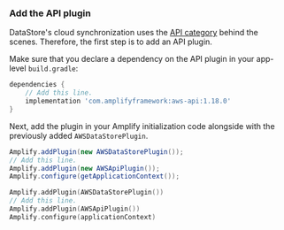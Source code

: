 ### Add the API plugin

DataStore's cloud synchronization uses the [API category](/lib/graphqlapi/getting-started) behind the scenes. Therefore, the first step is to add an API plugin.

Make sure that you declare a dependency on the API plugin in your app-level `build.gradle`:

```groovy
dependencies {
    // Add this line.
    implementation 'com.amplifyframework:aws-api:1.18.0'
}
```

Next, add the plugin in your Amplify initialization code alongside with the previously added `AWSDataStorePlugin`.

<BlockSwitcher>
<Block name="Java">

```java
Amplify.addPlugin(new AWSDataStorePlugin());
// Add this line.
Amplify.addPlugin(new AWSApiPlugin());
Amplify.configure(getApplicationContext());
```

</Block>
<Block name="Kotlin">

```kotlin
Amplify.addPlugin(AWSDataStorePlugin())
// Add this line.
Amplify.addPlugin(AWSApiPlugin())
Amplify.configure(applicationContext)
```

</Block>
</BlockSwitcher>

